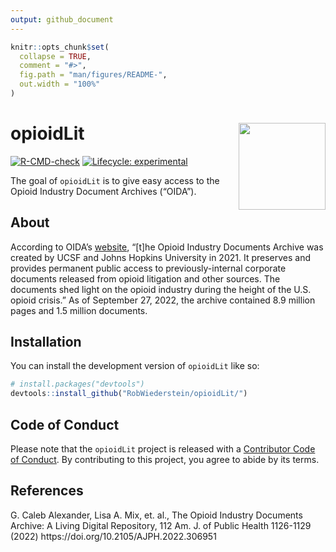 ```yaml
---
output: github_document
---
```


<!-- README.md is generated from README.Rmd. Please edit that file -->

```r
knitr::opts_chunk$set(
  collapse = TRUE,
  comment = "#>",
  fig.path = "man/figures/README-",
  out.width = "100%"
)
```

# opioidLit <img src="man/figures/logo.png" align="right" height="139" />

<!-- badges: start -->
[![R-CMD-check](https://github.com/RobWiederstein/opioidLit/actions/workflows/R-CMD-check.yaml/badge.svg)](https://github.com/RobWiederstein/opioidLit/actions/workflows/R-CMD-check.yaml)
[![Lifecycle: experimental](https://img.shields.io/badge/lifecycle-experimental-orange.svg)](https://lifecycle.r-lib.org/articles/stages.html#experimental)
<!-- badges: end -->

The goal of `opioidLit` is to give easy access to the Opioid Industry Document Archives ("OIDA").

## About

According to OIDA's [website](https://www.industrydocuments.ucsf.edu/opioids/about/overview/), "[t]he Opioid Industry Documents Archive was created by UCSF and Johns Hopkins University in 2021. It preserves and provides permanent public access to previously-internal corporate documents released from opioid litigation and other sources. The documents shed light on the opioid industry during the height of the U.S. opioid crisis." As of September 27, 2022, the archive contained 8.9 million pages and 1.5 million documents.

## Installation

You can install the development version of `opioidLit` like so:

``` r
# install.packages("devtools")
devtools::install_github("RobWiederstein/opioidLit/")
```
## Code of Conduct

Please note that the `opioidLit` project is released with a [Contributor Code of Conduct](https://contributor-covenant.org/version/2/1/CODE_OF_CONDUCT.html). By contributing to this project, you agree to abide by its terms.

## References

G. Caleb Alexander, Lisa A. Mix, et. al., The Opioid Industry Documents Archive: A Living Digital Repository, 112 Am. J. of Public Health 1126-1129 (2022) https://doi.org/10.2105/AJPH.2022.306951 
